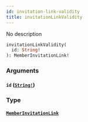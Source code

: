 ```yaml
---
id: invitation-link-validity
title: invitationLinkValidity
---
```


No description

```graphql
invitationLinkValidity(
  id: String!
): MemberInvitationLink!

```

### Arguments

#### `id` ([`String!`](/graphql/scalars/string))

### Type

#### [`MemberInvitationLink`](/graphql/objects/member-invitation-link)
